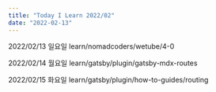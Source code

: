 ```yaml
---
title: "Today I Learn 2022/02"
date: "2022-02-13"
---
```


2022/02/13 일요일
learn/nomadcoders/wetube/4-0

2022/02/14 월요일
learn/gatsby/plugin/gatsby-mdx-routes

2022/02/15 화요일
learn/gatsby/plugin/how-to-guides/routing


